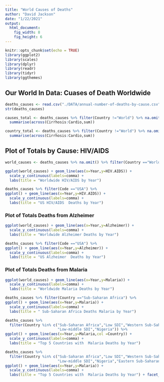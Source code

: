 ```yaml
---
title: "World Causes of Deaths"
author: "David Jackson"
date: "1/22/2021"
output: 
  html_document: 
    fig_width: 8
    fig_height: 6
---
```


```r
knitr::opts_chunk$set(echo = TRUE)
library(ggplot2)
library(scales)
library(dplyr)
library(readr)
library(tidyr)
library(ggthemes)
```

## Our World In Data: Cuases of Death Worldwide

```r
deaths_causes <- read.csv("./DATA/annual-number-of-deaths-by-cause.csv")
str(deaths_causes)
```
```r
causes_total <- deaths_causes %>% filter(Country !="World") %>% na.omit() %>% group_by(Year) %>%
  summarise(across(Cirrhosis:Cardio,sum))
```
```r
country_total <- deaths_causes %>% filter(Country !="World") %>% na.omit() %>% group_by(Country) %>%
  summarise(across(Cirrhosis:Cardio,sum))
```

## Plot of Totals by Cause: HIV/AIDS

```r
world_causes <- deaths_causes %>% na.omit() %>% filter(Country =="World")
```
```r
ggplot(world_causes) + geom_line(aes(x=Year,y=HIV.AIDS)) + 
  scale_y_continuous(labels=comma) +
  labs(title = "Worldwide HIV/AIDS by Year")
```
```r
deaths_causes %>% filter(Code =="USA") %>%
ggplot() + geom_line(aes(x=Year,y=HIV.AIDS)) + 
  scale_y_continuous(labels=comma) +
  labs(title = "US HIV/AIDS  Deaths by Year")
```

### Plot of Totals Deaths from Alzheimer

```r
ggplot(world_causes) + geom_line(aes(x=Year,y=Alzheimer)) + 
  scale_y_continuous(labels=comma) +
  labs(title = "Worldwide Alzheimer Deaths by Year")
```
```r
deaths_causes %>% filter(Code =="USA") %>%
ggplot() + geom_line(aes(x=Year,y=Alzheimer)) + 
  scale_y_continuous(labels=comma) +
  labs(title = "US Alzheimer  Deaths by Year")
```

### Plot of Totals Deaths from Malaria

```r
ggplot(world_causes) + geom_line(aes(x=Year,y=Malaria)) + 
  scale_y_continuous(labels=comma) +
  labs(title = "Worldwide Malaria Deaths by Year")
```

```r
deaths_causes %>% filter(Country =="Sub-Saharan Africa") %>%
ggplot() + geom_line(aes(x=Year,y=Malaria)) + 
  scale_y_continuous(labels=comma) +
  labs(title = " Sub-Saharan Africa Deaths Malaria by Year")
```
```r
deaths_causes %>% 
  filter(Country %in% c("Sub-Saharan Africa","Low SDI","Western Sub-Saharan Africa",
                        "Low-middle SDI","Nigeria")) %>%
ggplot() + geom_line(aes(x=Year,y=Malaria,col =Country)) + 
  scale_y_continuous(labels=comma) +
  labs(title = "Top 5 Countries with  Malaria Deaths by Year")
```
```r
deaths_causes %>% 
  filter(Country %in% c("Sub-Saharan Africa","Low SDI","Western Sub-Saharan Africa",
                        "Low-middle SDI","Nigeria","Eastern Sub-Saharan Africa")) %>%
ggplot() + geom_line(aes(x=Year,y=Malaria)) + 
  scale_y_continuous(labels=comma) +
  labs(title = "Top 5 Countries with  Malaria Deaths by Year") + facet_wrap(~Country) 
   
```

